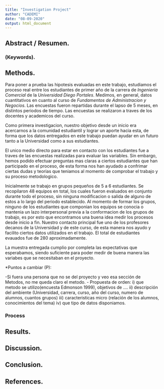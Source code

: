 ---
title: "Investigation Project"
author: "CADEMI"
date: "08-09-2020"
output: html_document
---

## Abstract / Resumen.
### (Keywords).

## Methods.

Para poner a prueba las hipotesis evaluadas en este trabajo, estudiamos el proceso
real entre los estudiantes de primer año de la carrera de *Ingenieria Comercial* de la *Universidad Diego Portales*. Medimos, en general, datos cuantitativos en cuanto al curso de *Fundamentos de Administracion y Negocios*. Las encuestas fueron repartidas durante el lapso de 5 meses, en distintos periodos de tiempo. Las encuestas se realizaron a traves de los docentes y academicos del curso.

Como primera investigacion, nuestro objetivo desde un inicio era acercarnos a la comunidad estudiantil y lograr un aporte hacia esta, de forma que los datos entregados en este trabajo puedan ayudar en un futuro tanto a la Universidad como a sus estudiantes.

El unico medio directo para estar en contacto con los estudiantes fue a traves de las encuestas realizadas para evaluar las variables. Sin embargo, hemos podido efectuar preguntas mas claras a ciertos estudiantes que han participado en el proceso, de esta forma nos han ayudado a confrimar ciertas dudas y teorias que teniamos al momento de comprobar el trabajo y su proceso metodologico.

Inicialmente se trabajo en grupos pequeños de 5 a 6 estudiantes. Se recopilaron 48 equipos en total, los cuales fueron evaluados en conjunto durante todo el proceso, sin ninguna modificacion o salida de alguno de estos a lo largo del periodo establecido. Al momento de formar los grupos, ninguno de los estudiantes que componian los equipos se conocia o mantenia un lazo interpersonal previa a la conformacion de los grupos de trabajo, es por esto que encontramos una buena idea medir los procesos desde inicio a fin. Nuestro contacto principal fue uno de los profesores decanos de la Universidad y de este curso, de esta manera nos ayudo y facilito ciertos datos utilizados en el trabajo. El total de estudiantes evauados fue de 280 aproximadamente.

La muestra entregada cumplio por completa las expectativas que esperabamos, siendo suficiente para poder medir de buena manera las variabes que se necesitaban en el proyecto.

*Puntos a cambiar (P):

-Si fuera una persona que no se del proyecto y veo esa sección de Metodos, no me queda claro el metodo.
- Propuesta de orden: i) que metodo se utilizo(encuesta Edmonson 1999), objetivos de ....  ii) descripción del ambiente (Universidad, carrera, curso, año del curso, numero de alumnos, cuantos grupos) iii) caracteristicas micro (relación de los alumnos, conocimientos del tema) iv) que tipo de datos disponiamos.

### Process

## Results.

## Discussion.

## Conclusion.

## References.
